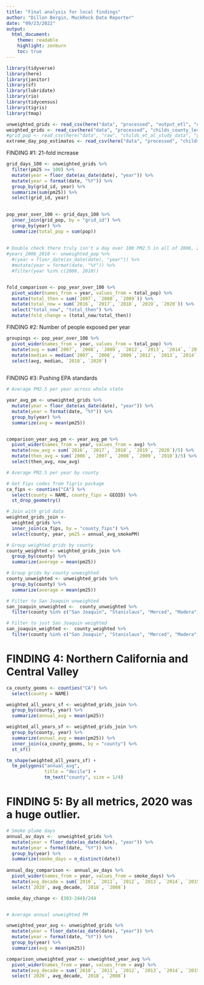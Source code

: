 ```yaml
---
title: "Final analysis for local findings"
author: "Dillon Bergin, MuckRock Data Reporter"
date: "09/23/2022"
output: 
  html_document:
    theme: readable
    highlight: zenburn
    toc: true
--- 
```


```r
library(tidyverse)
library(here)
library(janitor)
library(sf)
library(lubridate)
library(rio)
library(tidycensus)
library(tigris)
library(tmap)
```

```r
unweighted_grids <- read_csv(here("data", "processed", "output_etl", "ca_county_grid.csv"))
weighted_grids <- read_csv(here("data", "processed", "childs_county_level_results", "annual_county_smokePM.csv"))
#grid_pop <- read_csv(here("data", "raw", "childs_et_al_study_data", "grid_id_pop.csv"))
extreme_day_pop_estimates <- read_csv(here("data", "processed", "childs_county_level_results", "ca_extreme_days_pop_estimates.csv"))
```


FINDING #1: 21-fold increase
```r

grid_days_100 <- unweighted_grids %>%
  filter(pm25 >= 100) %>% 
  mutate(year = floor_date(as_date(date), "year")) %>% 
  mutate(year = format(date, "%Y")) %>% 
  group_by(grid_id, year) %>% 
  summarize(sum(pm25)) %>% 
  select(grid_id, year)
  

pop_year_over_100 <- grid_days_100 %>% 
  inner_join(grid_pop, by = "grid_id") %>% 
  group_by(year) %>% 
  summarize(total_pop = sum(pop)) 
  
  
# Double check there truly isn't a day over 100 PM2.5 in all of 2006, 2010, or 2011
#years_2006_2010 <- unweighted_pop %>% 
  #(year = floor_date(as_date(date), "year")) %>% 
  #mutate(year = format(date, "%Y")) %>% 
  #filter(year %in% c(2006, 2010))


fold_comparison <- pop_year_over_100 %>% 
  pivot_wider(names_from = year, values_from = total_pop) %>% 
  mutate(total_then = sum(`2007`, `2008`, `2009`)) %>%  
  mutate(total_now = sum(`2016`, `2017`, `2018`, `2019`, `2020`)) %>% 
  select("total_now", "total_then") %>% 
  mutate(fold_change = (total_now/total_then))


```

FINDING #2: Number of people exposed per year 

```r

groupings <- pop_year_over_100 %>% 
  pivot_wider(names_from = year, values_from = total_pop) %>% 
  mutate(avg = sum(`2007`, `2008`, `2009`, `2012`, `2013`, `2014`, `2015`, `2016`, `2017`,`2019`, `2020`)/14) %>% 
  mutate(median = median(`2007`, `2008`, `2009`,`2012`, `2013`, `2014`, `2015`, `2016`, `2017`,`2019`, `2020`)) %>% 
  select(avg, median, `2018`, `2020`)
  

```

FINDING #3: Pushing EPA standards 
```r

# Average PM2.5 per year across whole state

year_avg_pm <- unweighted_grids %>% 
  mutate(year = floor_date(as_date(date), "year")) %>% 
  mutate(year = format(date, "%Y")) %>% 
  group_by(year) %>% 
  summarize(avg = mean(pm25))


comparison_year_avg_pm <- year_avg_pm %>% 
  pivot_wider(names_from = year, values_from = avg) %>% 
  mutate(now_avg = sum(`2016`, `2017`, `2018`, `2019`, `2020`)/5) %>% 
  mutate(then_avg = sum(`2006`, `2007`, `2008`, `2009`, `2010`)/5) %>% 
  select(then_avg, now_avg)

# Average PM2.5 per year by county 

# Get Fips codes from Tigris package 
ca_fips <- counties("CA") %>% 
  select(county = NAME, county_fips = GEOID) %>% 
  st_drop_geometry()

# Join with grid data 
weighted_grids_join <- 
  weighted_grids %>% 
  inner_join(ca_fips, by = "county_fips") %>% 
  select(county, year, pm25 = annual_avg_smokePM)

# Group weighted grids by county 
county_weighted <- weighted_grids_join %>% 
  group_by(county) %>% 
  summarize(average = mean(pm25))

# Group grids by county unweighted 
county_unweighted <- unweighted_grids %>% 
  group_by(county) %>% 
  summarize(average = mean(pm25))

# Filter to San Joaquin unweighted 
san_joaquin_unweighted <-  county_unweighted %>% 
  filter(county %in% c("San Joaquin", "Stanislaus", "Merced", "Madera", "Fresno", "Kings", "Tulare", "Kern"))

# Filter to just San Joaquin weighted 
san_joaquin_weighted <-  county_weighted %>% 
  filter(county %in% c("San Joaquin", "Stanislaus", "Merced", "Madera", "Fresno", "Kings", "Tulare", "Kern"))

```

# FINDING 4: Northern California and Central Valley 

```r

ca_county_geoms <- counties("CA") %>% 
  select(county = NAME) 

weighted_all_years_sf <- weighted_grids_join %>% 
  group_by(county, year) %>% 
  summarize(annual_avg = mean(pm25))

weighted_all_years_sf <- weighted_grids_join %>% 
  group_by(county, year) %>% 
  summarize(annual_avg = mean(pm25)) %>% 
  inner_join(ca_county_geoms, by = "county") %>% 
  st_sf()

tm_shape(weighted_all_years_sf) +
  tm_polygons("annual_avg",
              title = "decile") + 
              tm_text("county", size = 1/4)

```



# FINDING 5: By all metrics, 2020 was a huge outlier. 
```r

# Smoke plume days 
annual_av_days <-  unweighted_grids %>% 
  mutate(year = floor_date(as_date(date), "year")) %>% 
  mutate(year = format(date, "%Y")) %>% 
  group_by(year) %>% 
  summarize(smoke_days = n_distinct(date))
  
annual_day_comparison <- annual_av_days %>% 
  pivot_wider(names_from = year, values_from = smoke_days) %>% 
  mutate(avg_decade = sum(`2010`, `2011`, `2012`, `2013`, `2014`, `2015`, `2016`, `2017`, `2018`, `2019`)/10) %>% 
  select(`2020`, avg_decade, `2018`, `2008`)

smoke_day_change <- (303-244)/244 


# Average annual unweighted PM

unweighted_year_avg <- unweighted_grids %>% 
  mutate(year = floor_date(as_date(date), "year")) %>% 
  mutate(year = format(date, "%Y")) %>% 
  group_by(year) %>% 
  summarize(avg = mean(pm25))

comparison_unweighted_year <- unweighted_year_avg %>% 
  pivot_wider(names_from = year, values_from = avg) %>% 
  mutate(avg_decade = sum(`2010`, `2011`, `2012`, `2013`, `2014`, `2015`, `2016`, `2017`, `2018`, `2019`)/10) %>% 
  select(`2020`, avg_decade, `2018`, `2008`)





```






